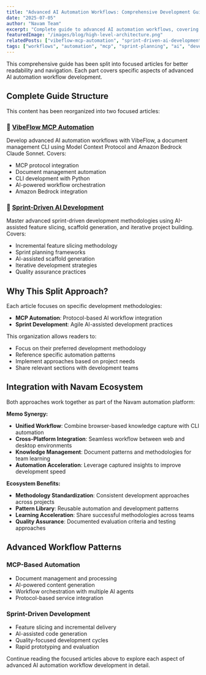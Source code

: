 ```yaml
---
title: "Advanced AI Automation Workflows: Comprehensive Development Guide"
date: "2025-07-05"
author: "Navam Team"
excerpt: "Complete guide to advanced AI automation workflows, covering MCP automation, sprint-driven development, and document management systems."
featuredImage: "/images/blog/high-level-architecture.png"
relatedPosts: ["vibeflow-mcp-automation", "sprint-driven-ai-development", "ai-automation-best-practices"]
tags: ["workflows", "automation", "mcp", "sprint-planning", "ai", "development", "python", "cli", "productivity", "trenddit"]
---
```



This comprehensive guide has been split into focused articles for better readability and navigation. Each part covers specific aspects of advanced AI automation workflow development.

## Complete Guide Structure

This content has been reorganized into two focused articles:

### 🤖 [VibeFlow MCP Automation](/blog/vibeflow-mcp-automation)
Develop advanced AI automation workflows with VibeFlow, a document management CLI using Model Context Protocol and Amazon Bedrock Claude Sonnet. Covers:
- MCP protocol integration
- Document management automation
- CLI development with Python
- AI-powered workflow orchestration
- Amazon Bedrock integration

### 🚀 [Sprint-Driven AI Development](/blog/sprint-driven-ai-development)
Master advanced sprint-driven development methodologies using AI-assisted feature slicing, scaffold generation, and iterative project building. Covers:
- Incremental feature slicing methodology
- Sprint planning frameworks
- AI-assisted scaffold generation
- Iterative development strategies
- Quality assurance practices

## Why This Split Approach?

Each article focuses on specific development methodologies:
- **MCP Automation**: Protocol-based AI workflow integration
- **Sprint Development**: Agile AI-assisted development practices

This organization allows readers to:
- Focus on their preferred development methodology
- Reference specific automation patterns
- Implement approaches based on project needs
- Share relevant sections with development teams

## Integration with Navam Ecosystem

Both approaches work together as part of the Navam automation platform:

**Memo Synergy:**
- **Unified Workflow**: Combine browser-based knowledge capture with CLI automation
- **Cross-Platform Integration**: Seamless workflow between web and desktop environments
- **Knowledge Management**: Document patterns and methodologies for team learning
- **Automation Acceleration**: Leverage captured insights to improve development speed

**Ecosystem Benefits:**
- **Methodology Standardization**: Consistent development approaches across projects
- **Pattern Library**: Reusable automation and development patterns
- **Learning Acceleration**: Share successful methodologies across teams
- **Quality Assurance**: Documented evaluation criteria and testing approaches

## Advanced Workflow Patterns

### MCP-Based Automation
- Document management and processing
- AI-powered content generation
- Workflow orchestration with multiple AI agents
- Protocol-based service integration

### Sprint-Driven Development
- Feature slicing and incremental delivery
- AI-assisted code generation
- Quality-focused development cycles
- Rapid prototyping and evaluation

Continue reading the focused articles above to explore each aspect of advanced AI automation workflow development in detail.